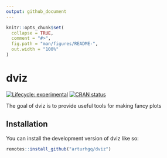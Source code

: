 ```yaml
---
output: github_document
---
```


<!-- README.md is generated from README.Rmd. Please edit that file -->

```r
knitr::opts_chunk$set(
  collapse = TRUE,
  comment = "#>",
  fig.path = "man/figures/README-",
  out.width = "100%"
)
```

# dviz

<!-- badges: start -->
[![Lifecycle: experimental](https://img.shields.io/badge/lifecycle-experimental-orange.svg)](https://lifecycle.r-lib.org/articles/stages.html#experimental)
[![CRAN status](https://www.r-pkg.org/badges/version/dviz)](https://CRAN.R-project.org/package=dviz)
<!-- badges: end -->

The goal of dviz is to provide useful tools for making fancy plots

## Installation

You can install the development version of dviz like so:

``` r
remotes::install_github("arturhgq/dviz")
```

